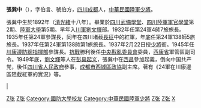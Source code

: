 '''張巽中'''（{{bd|1892年||20世纪|？|}}），字伯言、號伯方，[[四川|四川]][[成都|成都]]人，[[中華民國陸軍|中華民國陸軍]][[少將|少將]]。

張巽中生於1892年（[[清|清]][[光緒|光緒]]十八年）。畢業於[[四川武備學堂|四川武備學堂]]、[[四川陸軍軍官學堂|四川陸軍軍官學堂]]第2期、[[陸軍大學|陸軍大學]]第5期。早年入[[川軍|川軍]][[劉文輝|劉文輝]]部。1932年任第24軍4師7旅旅長。1935年任第24軍參謀長，同年在四川堵截[[長征|長征]]中的紅軍，年底任第24軍138師5旅旅長。1937年任第24軍第138師第1旅旅長。1937年2月22日授[[少將|少將]]銜。1945年任[[川康邊防總指揮部|川康邊防總指揮部]]參謀長。[[抗戰|抗戰]]勝利後任[[中央戡亂委員會|中央戡亂委員會]]委員，[[西康省|西康省]]軍管區副司令。1949年底，[[劉文輝|劉文輝]]等人在[[彭县起义|彭县起义]]，張巽中在[[西昌|西昌]]參加起義，倒向中国共产党，後任[[四川省人民政府|四川省人民政府]]參事，[[成都市|成都市]][[西城區|西城區]][[政協|政協]]副主席。著有《24軍在川康邊區阻截紅軍的實況》等。

[[Category:中華民國大陸時期軍事人物|Z张]]
[[Category:中華民國大陸時期政治人物|Z张]]
[[Category:國防大學校友|Category:國防大學校友]]
[[Category:中華民國陸軍少將|Category:中華民國陸軍少將]]|
[[Category:四川省各级政协委员|Z张]]
[[Category:成都人|Z张]]
[[Category:張姓|X]]